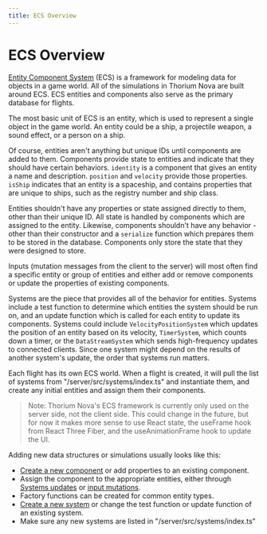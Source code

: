 ```yaml
---
title: ECS Overview
---
```



# ECS Overview

[Entity Component System](https://en.wikipedia.org/wiki/Entity_component_system)
(ECS) is a framework for modeling data for objects in a game world. All of the
simulations in Thorium Nova are built around ECS. ECS entities and components
also serve as the primary database for flights.

The most basic unit of ECS is an entity, which is used to represent a single
object in the game world. An entity could be a ship, a projectile weapon, a
sound effect, or a person on a ship.

Of course, entities aren't anything but unique IDs until components are added to
them. Components provide state to entities and indicate that they should have
certain behaviors. `identity` is a component that gives an entity a name and
description. `position` and `velocity` provide those properties. `isShip`
indicates that an entity is a spaceship, and contains properties that are unique
to ships, such as the registry number and ship class.

Entities shouldn't have any properties or state assigned directly to them, other
than their unique ID. All state is handled by components which are assigned to
the entity. Likewise, components shouldn't have any behavior - other than their
constructor and a `serialize` function which prepares them to be stored in the
database. Components only store the state that they were designed to store.

Inputs (mutation messages from the client to the server) will most often find a
specific entity or group of entities and either add or remove components or
update the properties of existing components.

Systems are the piece that provides all of the behavior for entities. Systems
include a test function to determine which entities the system should be run on,
and an update function which is called for each entity to update its components.
Systems could include `VelocityPositionSystem` which updates the position of an
entity based on its velocity, `TimerSystem`, which counts down a timer, or the
`DataStreamSystem` which sends high-frequency updates to connected clients.
Since one system might depend on the results of another system's update, the
order that systems run matters.

Each flight has its own ECS world. When a flight is created, it will pull the
list of systems from "<DevLink>/server/src/systems/index.ts</DevLink>" and
instantiate them, and create any initial entities and assign them their
components.

> Note: Thorium Nova's ECS framework is currently only used on the server side,
> not the client side. This could change in the future, but for now it makes
> more sense to use React state, the useFrame hook from React Three Fiber, and
> the useAnimationFrame hook to update the UI.

Adding new data structures or simulations usually looks like this:

- [Create a new component](ecs-components) or add properties to an existing
  component.
- Assign the component to the appropriate entities, either through
  [Systems updates](ecs-systems) or [input mutations](inputs).
- Factory functions can be created for common entity types.
- [Create a new system](ecs-system) or change the test function or update
  function of an existing system.
- Make sure any new systems are listed in
  "<DevLink>/server/src/systems/index.ts</DevLink>"
